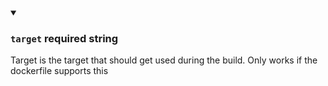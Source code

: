 
<details className="config-field" data-expandable="false" open>
<summary>

### `target` <span class="config-field-required" data-required="false">required</span> <span class="config-field-type">string</span> <span class="config-field-default"></span> <span class="config-field-enum"></span>

Target is the target that should get used during the build. Only works if the dockerfile supports this

</summary>



</details>
